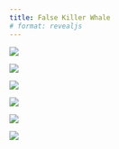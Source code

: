 ```yaml
---
title: False Killer Whale
# format: revealjs
---
```


![](images/033/033_01.PNG){fig-align="left"}

![](images/033/033_02.PNG){fig-align="left"}

![](images/033/033_03.PNG){fig-align="left"}

![](images/033/033_04.PNG){fig-align="left"}

![](images/033/033_05.PNG){fig-align="left"}

![](images/033/033_06.PNG){fig-align="left"}
